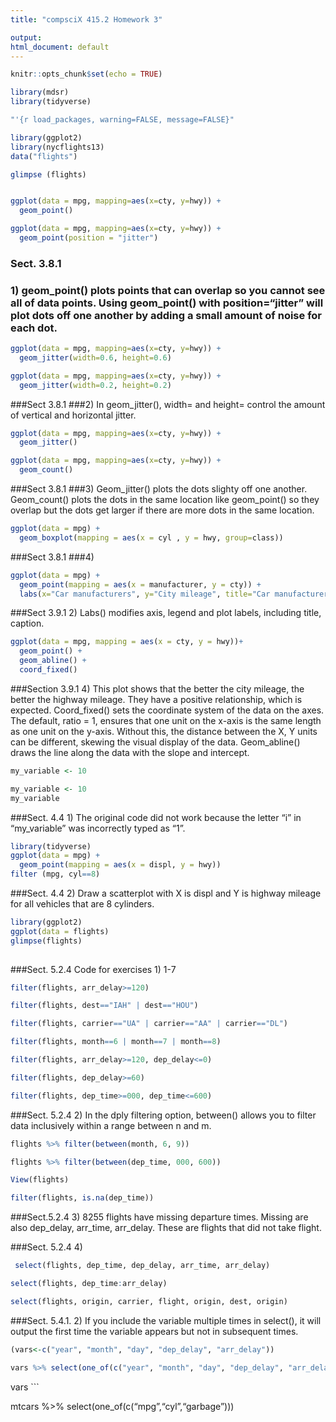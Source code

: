 ```yaml
---
title: "compsciX 415.2 Homework 3"

output: 
html_document: default
---
```


```r
knitr::opts_chunk$set(echo = TRUE)

library(mdsr)
library(tidyverse)

"'{r load_packages, warning=FALSE, message=FALSE}"

library(ggplot2)
library(nycflights13)
data("flights")
```
```r
glimpse (flights)
```


```r

```
```r
ggplot(data = mpg, mapping=aes(x=cty, y=hwy)) + 
  geom_point()

ggplot(data = mpg, mapping=aes(x=cty, y=hwy)) + 
  geom_point(position = "jitter")


```

### Sect. 3.8.1 
### 1) geom_point() plots points that can overlap so you cannot see all of data points. Using geom_point() with position="jitter" will plot dots off one another by adding a small amount of noise for each dot.

```r
ggplot(data = mpg, mapping=aes(x=cty, y=hwy)) + 
  geom_jitter(width=0.6, height=0.6)

ggplot(data = mpg, mapping=aes(x=cty, y=hwy)) + 
  geom_jitter(width=0.2, height=0.2)

```
###Sect 3.8.1 
###2) In geom_jitter(), width= and height= control the amount of vertical and horizontal jitter.





```r
ggplot(data = mpg, mapping=aes(x=cty, y=hwy)) + 
  geom_jitter()

ggplot(data = mpg, mapping=aes(x=cty, y=hwy)) + 
  geom_count()

```
###Sect 3.8.1 
###3) Geom_jitter() plots the dots slighty off one another. Geom_count() plots the dots in the same location like geom_point() so they overlap but the dots get larger if there are more dots in the same location. 
  

```r
ggplot(data = mpg) + 
  geom_boxplot(mapping = aes(x = cyl , y = hwy, group=class))
```
###Sect 3.8.1 
###4)

```r
ggplot(data = mpg) + 
  geom_point(mapping = aes(x = manufacturer, y = cty)) +
  labs(x="Car manufacturers", y="City mileage", title="Car manufacturers by city mpg")
```

###Sect 3.9.1 2) Labs() modifies axis, legend and plot labels, including title, caption. 


```r
ggplot(data = mpg, mapping = aes(x = cty, y = hwy))+
  geom_point() +
  geom_abline() +
  coord_fixed()
```

###Section 3.9.1  4) This plot shows that the better the city mileage, the better the highway mileage. They have a positive relationship, which is expected. Coord_fixed() sets the coordinate system of the data on the axes. The default, ratio = 1, ensures that one unit on the x-axis is the same length as one unit on the y-axis. Without this, the distance between the X, Y units can be different, skewing the visual display of the data. Geom_abline() draws the line along the data with the slope and intercept. 

```r
my_variable <- 10 


```

```r
my_variable <- 10 
my_variable

```
###Sect. 4.4 1) The original code did not work because the letter "i" in "my_variable" was incorrectly typed as "1".

```r
library(tidyverse)
ggplot(data = mpg) + 
  geom_point(mapping = aes(x = displ, y = hwy)) 
filter (mpg, cyl==8)
```
###Sect. 4.4 2) Draw a scatterplot with X is displ and Y is highway mileage for all vehicles that are 8 cylinders.


```r
library(ggplot2)
ggplot(data = flights)
glimpse(flights)
  
```
###Sect. 5.2.4  Code for exercises 1) 1-7

```r
filter(flights, arr_delay>=120)

filter(flights, dest=="IAH" | dest=="HOU")

filter(flights, carrier=="UA" | carrier=="AA" | carrier=="DL")

filter(flights, month==6 | month==7 | month==8)

filter(flights, arr_delay>=120, dep_delay<=0)

filter(flights, dep_delay>=60)

filter(flights, dep_time>=000, dep_time<=600)
```
###Sect. 5.2.4  2) In the dply filtering option, between() allows you to filter data inclusively within a range between n and m.


```r
flights %>% filter(between(month, 6, 9))

flights %>% filter(between(dep_time, 000, 600))

```



```r
View(flights)
```
```r
filter(flights, is.na(dep_time))

```
###Sect.5.2.4 3) 8255 flights have missing departure times. Missing are also dep_delay, arr_time, arr_delay. These are flights that did not take flight. 

###Sect. 5.2.4 4)



```r
 select(flights, dep_time, dep_delay, arr_time, arr_delay)

select(flights, dep_time:arr_delay)
```

```r
select(flights, origin, carrier, flight, origin, dest, origin)
```
###Sect. 5.4.1. 2) If you include the variable multiple times in select(), it will output the first time the variable appears but not in subsequent times.


```r
(vars<-c("year", "month", "day", "dep_delay", "arr_delay"))

vars %>% select(one_of(c("year", "month", "day", "dep_delay", "arr_delay")))
```


vars
```

mtcars %>% select(one_of(c("mpg","cyl","garbage")))


